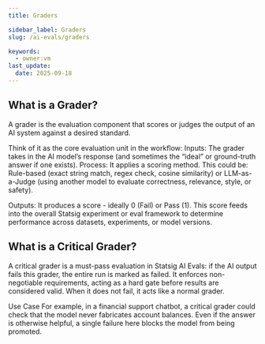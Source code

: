 ```yaml
---
title: Graders

sidebar_label: Graders
slug: /ai-evals/graders

keywords:
  - owner:vm
last_update:
  date: 2025-09-18
---
```



## What is a Grader?
A grader is the evaluation component that scores or judges the output of an AI system against a desired standard.

Think of it as the core evaluation unit in the workflow:
Inputs: The grader takes in the AI model’s response (and sometimes the “ideal” or ground-truth answer if one exists).
Process: It applies a scoring method. This could be: Rule-based (exact string match, regex check, cosine similarity) or LLM-as-a-Judge (using another model to evaluate correctness, relevance, style, or safety).

Outputs: It produces a score - ideally 0 (Fail) or Pass (1). This score feeds into the overall Statsig experiment or eval framework to determine performance across datasets, experiments, or model versions.

## What is a Critical Grader?
A critical grader is a must-pass evaluation in Statsig AI Evals: if the AI output fails this grader, the entire run is marked as failed. It enforces non-negotiable requirements, acting as a hard gate before results are considered valid. When it does not fail, it acts like a normal grader.

Use Case
For example, in a financial support chatbot, a critical grader could check that the model never fabricates account balances. Even if the answer is otherwise helpful, a single failure here blocks the model from being promoted.
